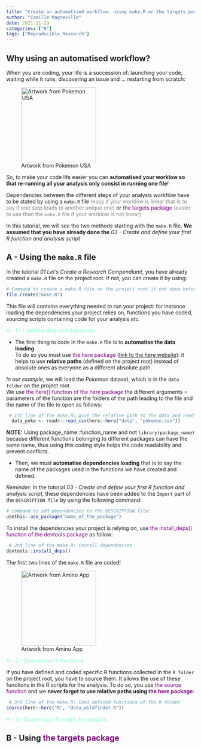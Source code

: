 ```yaml
---
title: "Create an automatised workflow: using make.R or the targets package "
author: "Camille Magneville"
date: 2021-11-29
categories: ["R"]
tags: ["Reproducible_Research"]
---
```



## Why using an automatised workflow? 


When you are coding, your life is a succession of: launching your code, 
waiting while it runs, discovering an issue and ... restarting from scratch: 

![Artwork from Pokemon USA](index_files/images/poke_crying.jpg){width=200px}


So, to make your code life easier you can **automatised your worklow so that 
re-running all your analysis only consist in running one file**!


Dependencies between the different steps of your analysis workflow have to be 
stated by using a `make.R` file <span style="color: grey;">(easy if your 
worklow is linear that is to say if one step leads to another unique one)</span> or <span style="color: purple;">the targets package</span> <span style="color: grey;">(easier to use than the `make.R` file if your worklow is not linear)</span>


In this tutorial, we will see the two methods starting with the `make.R` file. 
**We assumed that you have already done the** *03 - Create and define your first R function and analysis script* 



## A - Using the `make.R` file


In the tutorial *01 Let's Create a Research Compendium!*, you have already 
created a `make.R` file on the project root.  If not, you can create it by using:


```r
# Command to create a make.R file on the project root if not done before:
file.create("make.R")
```


This file will contains everything needed to run your project: for instance
loading the dependencies your project relies on, functions you have coded, 
sourcing scripts containing code for your analysis *etc.*


<span style="color: aquamarine;">A - 1 - Load the data and depencies </span> 


* The first thing to code in the `make.R` file is to **automatise the data loading**.  
To do so you must use <span style="color: purple;">the here package</span> 
([link to the here website](https://here.r-lib.org/)): it helps to use **relative paths** 
(defined on the project root) instead of absolute ones as everyone as a different 
absolute path. 

*In our example*, we will load the *Pokemon* dataset, which is in the `data folder` on the project root.  
We use </span><span style="color: purple;">the here() function of the here package</span> the different arguments = parameters of the function are the folders of the path leading to the file and the name of the file to open as follows: 


```r
 # 1st line of the make.R: give the relative path to the data and read the data:
  data_poke <- readr::read_csv(here::here("data", "pokemon.csv"))
```
 

**NOTE:** Using package_name::function_name and not `library(package_name)` because
different functions belonging to different packages can have the same name, thus
using this coding style helps the code readability and prevent conflicts.


* Then, we must **automatise dependencies loading** that is to say the name of the 
packages used in the functions we have created and defined.  

*Reminder:* In the tutorial *03 - Create and define your first R function and analysis script*, these dependencies have been added to the `Import` part of the `DESCRIPTION file` by
using the following command:


```r
# command to add dependencies to the DESCRIPTION file:
usethis::use_package("name_of_the_package")
```


To install the dependencies your project is relying on, use </span> <span style="color: purple;">the install_deps() function of the devtools package</span> as follow:


```r
 # 2nd line of the make.R: install dependencies
devtools::install_deps()
```

The first two lines of the `make.R` file are coded!


![Artwork from Amino App](index_files/images/happy_first_step.jpg){width=200px}

<span style="color: aquamarine;">A - 2 - Source your R functions </span> 


If you have defined and coded specific R functions collected in the `R folder` on the project root, you have to source them. It allows the use of these functions in the R scripts for the analysis. To do so, you use </span> <span style="color: purple;">the source function</span> and
we **never forget to use relative paths using </span> <span style="color: purple;">the here package</span>**:


```r
 # 3rd line of the make.R: load defined functions of the R folder
source(here::here("R", "data_wildfinder.R"))
```


<span style="color: aquamarine;">A - 3 - Source your R scripts for analysis </span> 


## B - Using <span style="color: purple;">the targets package</span> 

